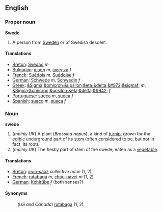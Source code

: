 ==English==
===Proper noun===
'''Swede'''
#A person from [[Sweden]] or of Swedish descent.

====Translations====
*[[Breton]]: [[Svedad]] ''m''
*[[Bulgarian]]: [[швед]] ''m'', [[шведка]] ''f''
*[[French]]: [[Suédois]] ''m'', [[Suédoise]] ''f''
*[[German]]: [[Schwede]] ''m'', [[Schwedin]] ''f''
*[[Greek]]: [[&Sigma;&omicron;&upsilon;&eta;&delta;&#972;&sigmaf;]] ''m'', [[&Sigma;&omicron;&upsilon;&eta;&delta;&#942;]] ''f''
*[[Portuguese]]: [[sueco]] ''m'', [[sueca]] ''f''
*[[Spanish]]: [[sueco]] ''m'', [[sueca]] ''f''

===Noun===
'''swede'''
#(''mainly UK'') A plant (''Brassica napus''), a kind of [[turnip]], grown for the [[edible]] underground part of its [[stem]] (often considered to be, but not in fact, its root).
#(''mainly UK'') The fleshy part of stem of the swede, eaten as a [[vegetable]].

====Translations====
*[[Breton]]: [[irvin-saoz]] ''collective noun'' (1, 2)
*[[French]]: [[rutabaga]] ''m'', [[chou-navet]] ''m'' (1, 2) 
*[[German]]: [[Kohlrübe]] ''f'' (both senses?)

====Synonyms====
:(''US and Canada'') [[rutabaga]] (1, 2)